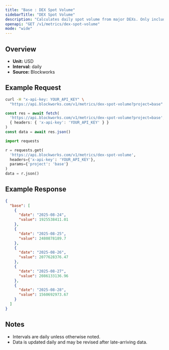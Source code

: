 ```yaml
---
title: "Base : DEX Spot Volume"
sidebarTitle: "DEX Spot Volume"
description: "Calculates daily spot volume from major DEXs. Only includes volumes from fee-paying liquidity pools"
openapi: "GET /v1/metrics/dex-spot-volume"
mode: "wide"
---
```


## Overview

- **Unit:** USD
- **Interval:** daily
- **Source:** Blockworks

## Example Request

<CodeGroup>

```bash cURL
curl -H "x-api-key: YOUR_API_KEY" \
  "https://api.blockworks.com/v1/metrics/dex-spot-volume?project=base"
```

```typescript TypeScript
const res = await fetch(
  'https://api.blockworks.com/v1/metrics/dex-spot-volume?project=base',
  { headers: { 'x-api-key': 'YOUR_API_KEY' } }
)
const data = await res.json()
```

```python Python
import requests

r = requests.get(
  'https://api.blockworks.com/v1/metrics/dex-spot-volume',
  headers={'x-api-key': 'YOUR_API_KEY'},
  params={'project': 'base'}
)
data = r.json()
```

</CodeGroup>

## Example Response

```json
{
  "base": [
    {
      "date": "2025-08-24",
      "value": 1925538411.01
    },
    {
      "date": "2025-08-25",
      "value": 2480878189.7
    },
    {
      "date": "2025-08-26",
      "value": 2077628376.47
    },
    {
      "date": "2025-08-27",
      "value": 2086133136.96
    },
    {
      "date": "2025-08-28",
      "value": 1560692973.67
    }
  ]
}
```

## Notes
- Intervals are daily unless otherwise noted.
- Data is updated daily and may be revised after late-arriving data.
